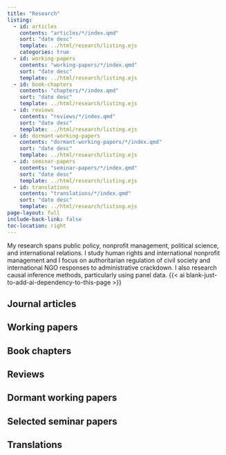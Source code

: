 ```yaml
---
title: "Research"
listing:
  - id: articles
    contents: "articles/*/index.qmd"
    sort: "date desc"
    template: ../html/research/listing.ejs
    categories: true
  - id: working-papers
    contents: "working-papers/*/index.qmd"
    sort: "date desc"
    template: ../html/research/listing.ejs
  - id: book-chapters
    contents: "chapters/*/index.qmd"
    sort: "date desc"
    template: ../html/research/listing.ejs
  - id: reviews
    contents: "reviews/*/index.qmd"
    sort: "date desc"
    template: ../html/research/listing.ejs
  - id: dormant-working-papers
    contents: "dormant-working-papers/*/index.qmd"
    sort: "date desc"
    template: ../html/research/listing.ejs
  - id: seminar-papers
    contents: "seminar-papers/*/index.qmd"
    sort: "date desc"
    template: ../html/research/listing.ejs
  - id: translations
    contents: "translations/*/index.qmd"
    sort: "date desc"
    template: ../html/research/listing.ejs
page-layout: full
include-back-link: false
toc-location: right
---
```


My research spans public policy, nonprofit management, political science, and international relations. I study human rights and international nonprofit management and I focus on authoritarian regulation of civil society and international NGO responses to administrative crackdown. I also research causal inference methods, particularly using panel data. {{< ai blank-just-to-add-ai-dependency-to-this-page >}}


## Journal articles

:::{#articles}
:::


## Working papers

:::{#working-papers}
:::


## Book chapters

:::{#book-chapters}
:::


## Reviews

:::{#reviews}
:::


## Dormant working papers

:::{#dormant-working-papers}
:::


## Selected seminar papers

:::{#seminar-papers}
:::


## Translations

:::{#translations}
:::
